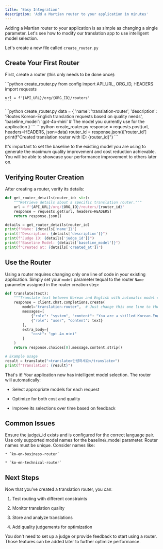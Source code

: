 ```yaml
---
title: 'Easy Integration'
description: 'Add a Martian router to your application in minutes'
---
```


Adding a Martian router to your application is as simple as changing a single parameter. Let's see how to modify our translation app to use intelligent model selection.

Let's create a new file called `create_router.py`

## Create Your First Router

First, create a router (this only needs to be done once):

<Steps>
  <Step title="Initialize Router Creation">
    ```python create_router.py
    from config import API_URL, ORG_ID, HEADERS
    import requests

    url = f'{API_URL}/org/{ORG_ID}/routers'
    ```
  </Step>

  <Step title="Define Router Parameters">
    ```python create_router.py
    data = {
        'name': 'translation-router',
        'description': 'Routes Korean-English translation requests based on quality needs',
        'baseline_model': 'gpt-4o-mini'  # The model you currently use for the application
    }
    ```
  </Step>

  <Step title="Create Router">
    ```python create_router.py
    response = requests.post(url, headers=HEADERS, json=data)
    router_id = response.json()['router_id']
    print(f"Created translation router with ID: {router_id}")
    ```
  </Step>
</Steps>

It's important to set the baseline to the existing model you are using to generate the maximum quality improvement and cost reduction achievable. You will be able to showcase your performance improvement to others later on.

## Verifying Router Creation

After creating a router, verify its details:

```python
def get_router_details(router_id: str):
    """Retrieve details about a specific translation router."""
    url = f'{API_URL}/org/{ORG_ID}/routers/{router_id}'
    response = requests.get(url, headers=HEADERS)
    return response.json()

details = get_router_details(router_id)
print(f"Name: {details['name']}")
print(f"Description: {details['description']}")
print(f"Judge ID: {details['judge_id']}")
print(f"Baseline Model: {details['baseline_model']}")
print(f"Created at: {details['created_at']}")
```

## Use the Router

Using a router requires changing only one line of code in your existing application. Simply set your `model` parameter tequal to the router `Name` parameter assigned in the router creation step:

```python app.py
def translate(text):
    """Translate text between Korean and English with automatic model selection."""
    response = client.chat.completions.create(
        model="translation-router",  # Just change this one line to the name you used when creating a router to use your router
        messages=[
            {"role": "system", "content": "You are a skilled Korean-English translator."},
            {"role": "user", "content": text}
        ],
        extra_body={
            "cost": "gpt-4o-mini"
        }
    )
    return response.choices[0].message.content.strip()

# Example usage
result = translate("<translate>안녕하세요</translate>")
print(f"Translation: {result}")
```

That's it! Your application now has intelligent model selection. The router will automatically:

* Select appropriate models for each request

* Optimize for both cost and quality

* Improve its selections over time based on feedback

## Common Issues

<AccordionGroup>
  <Accordion title="Invalid Judge ID">
    Ensure the judge\_id exists and is configured for the correct language pair.
  </Accordion>

  <Accordion title="Invalid Baseline Model">
    Use only supported model names for the baseline\_model parameter.
  </Accordion>

  <Accordion title="Duplicate Names">
    Router names must be unique. Consider names like:

    * `ko-en-business-router`

    * `ko-en-technical-router`
  </Accordion>
</AccordionGroup>

## Next Steps

Now that you've created a translation router, you can:

1. Test routing with different constraints

2. Monitor translation quality

3. Store and analyze translations

4. Add quality judgements for optimization

<Note>
  You don't need to set up a judge or provide feedback to start using a router. Those features can be added later to further optimize performance.
</Note>